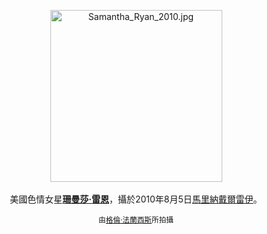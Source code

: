 <center>
[[File:Samantha_Ryan_2010.jpg|275px]]
<br><br>
美國色情女星'''[[珊曼莎·雷恩|珊曼莎·雷恩]]'''，攝於2010年8月5日[[馬里納戴爾雷伊|馬里納戴爾雷伊]]。
<p>
<small>由[[:en:User:Toglenn|格倫·法蘭西斯]]所拍攝</small>
</center>